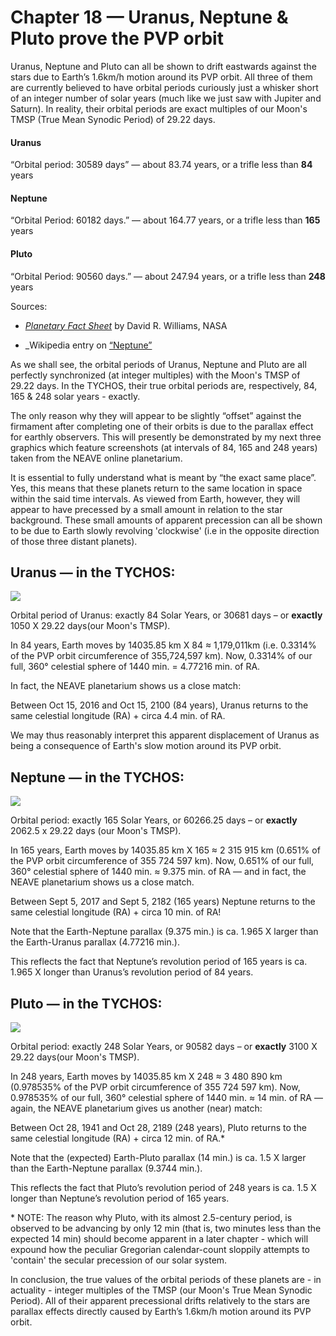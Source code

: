 Chapter 18 — Uranus, Neptune & Pluto prove the PVP orbit
=====================================================

Uranus, Neptune and Pluto can all be shown to drift eastwards against the stars due to Earth’s 1.6km/h motion around its PVP orbit. All three of them are currently believed to have orbital periods curiously just a whisker short of an integer number of solar years (much like we just saw with Jupiter and Saturn). In reality, their orbital periods are exact multiples of our Moon's TMSP (True Mean Synodic Period) of 29.22 days. 

#### Uranus

“Orbital period: 30589 days” — about 83.74 years, or a trifle less than **84** years

#### Neptune

“Orbital Period: 60182 days.” — about 164.77 years, or a trifle less than **165** years

#### Pluto

“Orbital Period: 90560 days.” — about 247.94 years, or a trifle less than **248** years

Sources:  
- _[Planetary Fact Sheet](https://www.tychos.info/citation/128A_Planet-fact.htm)_ by David R. Williams, NASA  
 
- _Wikipedia entry on [“Neptune”](https://www.tychos.info/citation/_WIKIP-Feb-2017_Neptune.pdf)

As we shall see, the orbital periods of Uranus, Neptune and Pluto are all perfectly synchronized (at integer multiples) with the Moon's TMSP of 29.22 days. In the TYCHOS, their true orbital periods are, respectively, 84, 165 & 248 solar years - exactly.

The only reason why they will appear to be slightly “offset” against the firmament after completing one of their orbits is due to the parallax effect for earthly observers. This will presently be demonstrated by my next three graphics which feature screenshots (at intervals of 84, 165 and 248 years) taken from the NEAVE online planetarium.

It is essential to fully understand what is meant by “the exact same place”. Yes, this means that these planets return to the same location in space within the said time intervals. As viewed from Earth, however, they will appear to have precessed by a small amount in relation to the star background. These small amounts of apparent precession can all be shown to be due to Earth slowly revolving 'clockwise' (i.e in the opposite direction of those three distant planets). 

## Uranus — in the TYCHOS:

![](https://septclues.com/TYCHOS/114_URANUS_parallax_84years_01.jpg)

Orbital period of Uranus: exactly 84 Solar Years, or 30681 days – or **exactly** 1050 X 29.22 days(our Moon's TMSP).

In 84 years, Earth moves by 14035.85 km X 84 ≈ 1,179,011km (i.e. 0.3314% of the PVP orbit circumference of 355,724,597 km). Now, 0.3314% of our full, 360° celestial sphere of 1440 min. = 4.77216 min. of RA.

In fact, the NEAVE planetarium shows us a close match:

Between Oct 15, 2016 and Oct 15, 2100 (84 years), Uranus returns to the same celestial longitude (RA) + circa 4.4 min. of RA.

We may thus reasonably interpret this apparent displacement of Uranus as being a consequence of Earth's slow motion around its PVP orbit. 

## Neptune — in the TYCHOS:

![](https://septclues.com/TYCHOS/115_NEPTUNE_parallax_165years_01.jpg)

Orbital period: exactly 165 Solar Years, or 60266.25 days – or **exactly** 2062.5 x 29.22 days (our Moon's TMSP).

In 165 years, Earth moves by 14035.85 km X 165 ≈ 2 315 915 km (0.651% of the PVP orbit circumference of 355 724 597 km). Now, 0.651% of our full, 360° celestial sphere of 1440 min. ≈ 9.375 min. of RA — and in fact, the NEAVE planetarium shows us a close match.

Between Sept 5, 2017 and Sept 5, 2182 (165 years) Neptune returns to the same celestial longitude (RA) + circa 10 min. of RA!

Note that the Earth-Neptune parallax (9.375 min.) is ca. 1.965 X larger than the Earth-Uranus parallax (4.77216 min.).

This reflects the fact that Neptune’s revolution period of 165 years is ca. 1.965 X longer than Uranus’s revolution period of 84 years.

## Pluto — in the TYCHOS:

![](https://septclues.com/TYCHOS/116_PLUTO_parallax_248years_01.jpg)

Orbital period: exactly 248 Solar Years, or 90582 days – or **exactly** 3100 X 29.22 days(our Moon's TMSP).

In 248 years, Earth moves by 14035.85 km X 248 ≈ 3 480 890 km (0.978535% of the PVP orbit circumference of 355 724 597 km). Now, 0.978535% of our full, 360° celestial sphere of 1440 min. ≈ 14 min. of RA — again, the NEAVE planetarium gives us another (near) match:

Between Oct 28, 1941 and Oct 28, 2189 (248 years), Pluto returns to the same celestial longitude (RA) + circa 12 min. of RA.\*

Note that the (expected) Earth-Pluto parallax (14 min.) is ca. 1.5 X larger than the Earth-Neptune parallax (9.3744 min.).

This reflects the fact that Pluto’s revolution period of 248 years is ca. 1.5 X longer than Neptune’s revolution period of 165 years.

\* NOTE: The reason why Pluto, with its almost 2.5-century period, is observed to be advancing by only 12 min (that is, two minutes less than the expected 14 min) should become apparent in a later chapter - which will expound how the peculiar Gregorian calendar-count sloppily attempts to 'contain' the secular precession of our solar system.

In conclusion, the true values of the orbital periods of these planets are - in actuality - integer multiples of the TMSP (our Moon's True Mean Synodic Period). All of their apparent precessional drifts relatively to the stars are parallax effects directly caused by Earth’s 1.6km/h motion around its PVP orbit. 




